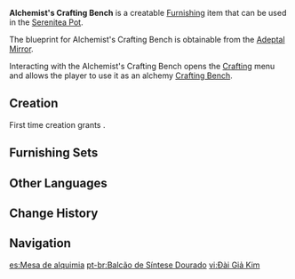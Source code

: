{{Furnishing Infobox
|id             = 374306
|image          = Item Alchemist's Crafting Bench.png
|category       = Outdoor Furnishing
|subcategory    = Table
|quality        = 4
|adeptal_energy = 90
|load           = 35
|reduced_load   = 24
|description    = A piece of equipment that conceals the secrets of alchemy. It can combine and refine various ingredients to produce objects of greater value.
|blueprint      = Adeptal Mirror
|adeptal mirror = 3
|interaction    = Alchemy
}}
'''Alchemist's Crafting Bench''' is a creatable [[Furnishing]] item that can be used in the [[Serenitea Pot]].

The blueprint for Alchemist's Crafting Bench is obtainable from the [[Adeptal Mirror]].

Interacting with the Alchemist's Crafting Bench opens the [[Crafting]] menu and allows the player to use it as an alchemy [[Crafting Bench]].

==Creation==
First time creation grants {{Item|Trust|24|x=90}}.
{{Recipe
|type = Creation
|time = 16h
|White Iron Chunk = 20
|sort = White Iron Chunk
}}

==Furnishing Sets==
{{Craft Usage}}

==Other Languages==
{{Other Languages
|default_hidden = 1
|en      = Alchemist's Crafting Bench
|zhs     = 炼金合成台
|zhs_rm  = Liànjīn Héchéngtái
|zht     = 煉金合成台
|zht_rm  = Liànjīn Héchéngtái
|ja      = 錬金合成台
|ja_rm   = Renkin Gouseidai{{Assumed}}{{Sino|ja}}
|ko      = 연금 합성대
|ko_rm   = Yeongeum Hapseongdae
|es      = Mesa de alquimia
|fr      = Table de synthèse de l'alchimiste
|ru      = Алхимический верстак
|th      = โต๊ะเล่นแร่แปรธาตุ
|th_rm   = 
|vi      = Đài Giả Kim
|de      = Alchimie-Werkbank
|id      = Crafting Bench Alkimia
|pt      = Balcão de Síntese Dourado
|tr      = Simyager Tezgahı
|it      = Banco della creazione dell'alchimista
}}

==Change History==
{{Change History|1.5}}

==Navigation==
{{Furnishing Navbox|exterior}}

[[es:Mesa de alquimia]]
[[pt-br:Balcão de Síntese Dourado]]
[[vi:Đài Giả Kim]]